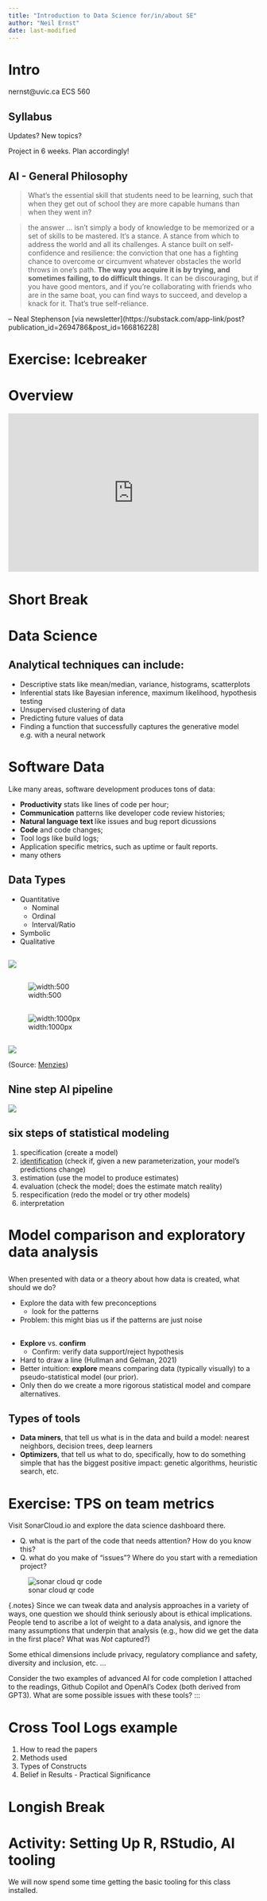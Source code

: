 ```yaml
---
title: "Introduction to Data Science for/in/about SE"
author: "Neil Ernst"
date: last-modified
---
```


# Intro

nernst@uvic.ca 
ECS 560

## Syllabus 

Updates? New topics?

Project in 6 weeks. Plan accordingly!

## AI - General Philosophy

>What’s the essential skill that students need to be learning, such that when they get out of school they are more capable humans than when they went in?

> the answer ... isn’t simply a body of knowledge to be memorized or a set of skills to be mastered. It’s a stance. A stance from which to address the world and all its challenges. A stance built on self-confidence and resilience: the conviction that one has a fighting chance to overcome or circumvent whatever obstacles the world throws in one’s path. **The way you acquire it is by trying, and sometimes failing, to do difficult things.** It can be discouraging, but if you have good mentors, and if you’re collaborating with friends who are in the same boat, you can find ways to succeed, and develop a knack for it. That’s true self-reliance.

-- Neal Stephenson [via newsletter](https://substack.com/app-link/post?publication_id=2694786&post_id=166816228]

# Exercise: Icebreaker {.exercise}

# Overview

<div style='position: relative; padding-bottom: 56.25%; padding-top: 35px; height: 0; overflow: hidden;'><iframe sandbox='allow-scripts allow-same-origin allow-presentation' allowfullscreen='true' allowtransparency='true' frameborder='0' height='315' src='https://www.mentimeter.com/app/presentation/alfcrmis7rrgrk77617qq7xkvbtiu251/embed' style='position: absolute; top: 0; left: 0; width: 100%; height: 100%;' width='420'></iframe></div>


# Short Break {.break}

# Data Science 
## Analytical techniques can include:

* Descriptive stats like mean/median, variance, histograms, scatterplots
* Inferential stats like Bayesian inference, maximum likelihood, hypothesis testing
* Unsupervised clustering  of data
* Predicting future values of data
* Finding a function that successfully captures the generative model e.g. with a neural network

# Software Data

Like many areas, software development produces tons of data:

* **Productivity** stats like lines of code per hour;
* **Communication** patterns like developer code review histories;
* **Natural language text **like issues and bug report dicussions
* **Code** and code changes;
* Tool logs like build logs;
* Application specific metrics, such as uptime or fault reports.
* many others

##  Data Types
* Quantitative
  * Nominal
  * Ordinal
  * Interval/Ratio
* Symbolic
* Qualitative 

##
![](https://raw.githubusercontent.com/txt/ase19/master/etc/img/dots1.png)

##

![width:500](https://raw.githubusercontent.com/txt/ase19/master/etc/img/dots2.png)

##

![width:1000px](https://raw.githubusercontent.com/txt/ase19/master/etc/img/cellphone.png) 

##

![](https://raw.githubusercontent.com/txt/ase19/master/etc/img/translatefm.png)

(Source: [Menzies](https://github.com/txt/ase19/blob/master/docs/overview.md#top))

## Nine step AI pipeline

![](https://github.com/txt/ase19/blob/master/etc/img/9steps.png?raw=true)

## six steps of statistical modeling

1. specification (create a model)
2. [identification]([url](https://en.wikipedia.org/wiki/Identifiability)) (check if, given a new parameterization, your model's predictions change)
3. estimation (use the model to produce estimates)
4. evaluation (check the model; does the estimate match reality)
5. respecification (redo the model or try other models)
6. interpretation 

# Model comparison and exploratory data analysis

##
When presented with data or a theory about how data is created, what should we do?

* Explore the data with few preconceptions
  * look for the patterns
* Problem: this might bias us if the patterns are just noise

##

* **Explore** vs. **confirm**
  * Confirm: verify data support/reject hypothesis
* Hard to draw a line (Hullman and Gelman, 2021)
* Better intuition: **explore** means comparing data (typically visually) to a pseudo-statistical model (our prior).
* Only then do we create a more rigorous statistical model and compare alternatives.

## Types of tools

* **Data miners**, that tell us what is in the data and build a model: nearest neighbors, decision trees, deep learners
* **Optimizers**, that tell us what to do, specifically, how to do something simple that has the biggest positive impact: genetic algorithms, heuristic search, etc.


# Exercise: TPS on team metrics {.exercise}

Visit SonarCloud.io and explore the data science dashboard there.

* Q. what is the part of the code that needs attention? How do you know this? 
* Q. what do you make of "issues"? Where do you start with a remediation project?  

![sonar cloud qr code](../images/sonarcloud-mw-qr.png)

{.notes}
Since we can tweak data and analysis approaches in a variety of ways, one question we should think seriously about is ethical implications. People tend to ascribe a lot of weight to a data analysis, and ignore the many assumptions that underpin that analysis (e.g., how did we get the data in the first place? What was *Not* captured?)

Some ethical dimensions include privacy, regulatory compliance and safety, diversity and inclusion, etc. ...

Consider the two examples of advanced AI for code completion I attached to the readings, Github Copilot and OpenAI's Codex (both derived from GPT3). What are some possible issues with these tools? 
:::

# Cross Tool Logs example

1. How to read the papers
1. Methods used
2. Types of Constructs
3. Belief in Results - Practical Significance

# Longish Break {.break}

# Activity: Setting Up R, RStudio, AI tooling

We will now spend some time getting the basic tooling for this class installed. 


